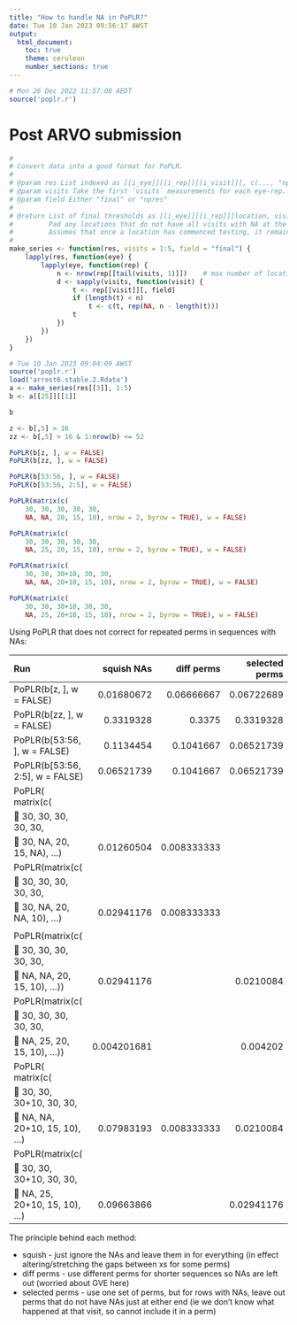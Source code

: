 ```yaml
---
title: "How to handle NA in PoPLR?"
date: Tue 10 Jan 2023 09:56:17 AWST
output:
  html_document:
    toc: true
    theme: cerulean
    number_sections: true
---
```


```r
# Mon 26 Dec 2022 11:57:08 AEDT
source('poplr.r')
```

# Post ARVO submission

```r
#
# Convert data into a good format for PoPLR.
#
# @param res List indexed as [[i_eye]][[i_rep]][[i_visit]][, c(..., "npres", "final")]
# @param visits Take the first `visits` measurements for each eye-rep.
# @param field Either "final" or "npres"
#
# @return List of final thresholds as [[i_eye]][[i_rep]][location, visit].
#         Pad any locations that do not have all visits with NA at the early visits.
#         Assumes that once a location has commenced testing, it remains tested.
#
make_series <- function(res, visits = 1:5, field = "final") {
    lapply(res, function(eye) {
        lapply(eye, function(rep) {
            n <- nrow(rep[[tail(visits, 1)]])    # max number of locations for this rep
            d <- sapply(visits, function(visit) {
                t <- rep[[visit]][, field]
                if (length(t) < n)
                    t <- c(t, rep(NA, n - length(t)))
                t
            })
        })
    })
}
```


```r
# Tue 10 Jan 2023 09:04:09 AWST
source('poplr.r')
load('arrest6.stable.2.Rdata')
a <- make_series(res[[3]], 1:5)
b <- a[[25]][[1]]

b

z <- b[,5] > 16
zz <- b[,5] > 16 & 1:nrow(b) <= 52

PoPLR(b[z, ], w = FALSE)
PoPLR(b[zz, ], w = FALSE)

PoPLR(b[53:56, ], w = FALSE)
PoPLR(b[53:56, 2:5], w = FALSE)

PoPLR(matrix(c(
    30, 30, 30, 30, 30,
    NA, NA, 20, 15, 10), nrow = 2, byrow = TRUE), w = FALSE)

PoPLR(matrix(c(
    30, 30, 30, 30, 30,
    NA, 25, 20, 15, 10), nrow = 2, byrow = TRUE), w = FALSE)

PoPLR(matrix(c(
    30, 30, 30+10, 30, 30,
    NA, NA, 20+10, 15, 10), nrow = 2, byrow = TRUE), w = FALSE)

PoPLR(matrix(c(
    30, 30, 30+10, 30, 30,
    NA, 25, 20+10, 15, 10), nrow = 2, byrow = TRUE), w = FALSE)
```

Using PoPLR that does not correct for repeated perms in sequences with NAs:
 
|  Run                             | squish NAs   | diff perms    | selected perms |
|:---------------------------------|-------------:|--------------:|----------------:|
| PoPLR(b[z, ], w = FALSE)         |  0.01680672  |   0.06666667  | 0.06722689  |
| PoPLR(b[zz, ], w = FALSE)        |  0.3319328   |   0.3375      | 0.3319328   |
| PoPLR(b[53:56, ], w = FALSE)     |  0.1134454   |   0.1041667   | 0.06521739  |
| PoPLR(b[53:56, 2:5], w = FALSE)  |  0.06521739  |   0.1041667   |  0.06521739 |
| PoPLR( matrix(c(                 |              |               |             |
|  &#12;  30, 30, 30, 30, 30,          |               |               |           |
|  &#12;  30, NA, 20, 15, NA), ...)    | 0.01260504    | 0.008333333   |           |
|PoPLR(matrix(c(                       |               |               |           |                        
|  &#12;  30, 30, 30, 30, 30,          |               |               |           |        
|  &#12;  30, NA, 20, NA, 10), ...)    | 0.02941176    | 0.008333333   |           |
|                                      |               |               |           |
|PoPLR(matrix(c(                       |               |               |           |
| &#12; 30, 30, 30, 30, 30,            |               |               |           |
| &#12; NA, NA, 20, 15, 10), ...))     |  0.02941176   |               | 0.0210084 |
|PoPLR(matrix(c(                       |               |               |           |
| &#12; 30, 30, 30, 30, 30,            |               |               |           |
| &#12; NA, 25, 20, 15, 10), ...))     | 0.004201681   |               | 0.004202  |
| PoPLR( matrix(c(                     |               |               |           |
|  &#12;   30, 30, 30+10, 30, 30,      |               |               |           |
|  &#12;   NA, NA, 20+10, 15, 10), ...)|    0.07983193 | 0.008333333   | 0.0210084 |
|PoPLR(matrix(c(                       |               |               |           |
|  &#12;  30, 30, 30+10, 30, 30,       |               |               |           | 
|  &#12;  NA, 25, 20+10, 15, 10), ...) |  0.09663866   |               | 0.02941176|


The principle behind each method:

 * squish - just ignore the NAs and leave them in for everything (in effect altering/stretching the 
            gaps between xs for some perms)
 * diff perms - use different perms for shorter sequences so NAs are left out (worried about GVE here)
 * selected perms - use one set of perms, but for rows with NAs, leave out perms that do not have NAs 
                    just at either end (ie we don't know what happened at that visit, so cannot 
                    include it in a perm)